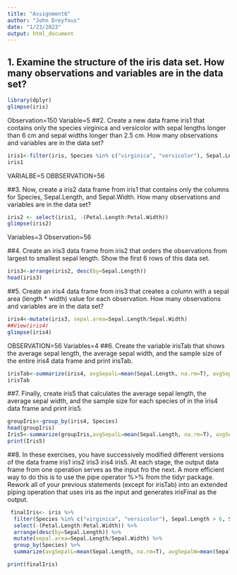 ```yaml
---
title: "Assignment6"
author: "John Dreyfous"
date: "1/23/2023"
output: html_document
---
```

## 1. Examine the structure of the iris data set. How many observations and variables are in the data set?
```r
library(dplyr)
glimpse(iris)
```
Observation=150
Variable=5
##2. Create a new data frame iris1 that contains only the species virginica and versicolor with sepal lengths longer than 6 cm and sepal widths longer than 2.5 cm. How many observations and variables are in the data set?

```r
iris1<-filter(iris, Species %in% c("virginica", "versicolor"), Sepal.Length>6, Sepal.Width>2.5)
iris1
```
VARIALBE=5
OBBSERVATION=56

##3. Now, create a iris2 data frame from iris1 that contains only the columns for Species, Sepal.Length, and Sepal.Width. How many observations and variables are in the data set?
```r
iris2 <- select(iris1, -(Petal.Length:Petal.Width))
glimpse(iris2)
```
Variables=3
Observation=56

##4. Create an iris3 data frame from iris2 that orders the observations from largest to smallest sepal length. Show the first 6 rows of this data set.

```r
iris3<-arrange(iris2, desc(by=Sepal.Length))
head(iris3)
```

##5. Create an iris4 data frame from iris3 that creates a column with a sepal area (length * width) value for each observation. How many observations and variables are in the data set?
```r
iris4<-mutate(iris3, sepal.area=Sepal.Length/Sepal.Width)
##View(iris4)
glimpse(iris4)
```
OBSERVATION=56
Variables=4
##6. Create the variable irisTab that shows the average sepal length, the average sepal width, and the sample size of the entire iris4 data frame and print irisTab.
```r
irisTab<-summarize(iris4, avgSepalL=mean(Sepal.Length, na.rm=T), avgSepalW=mean(Sepal.Width, na.rm=T), TotalNumer=n())
irisTab
```

##7. Finally, create iris5 that calculates the average sepal length, the average sepal width, and the sample size for each species of in the iris4 data frame and print iris5.
```r
groupIris<-group_by(iris4, Species)
head(groupIris)
Iris5<-summarize(groupIris,avgSepalL=mean(Sepal.Length, na.rm=T), avgSepalW=mean(Sepal.Width, na.rm=T), TotalNumer=n())
print(Iris5)
```

##8. In these exercises, you have successively modified different versions of the data frame iris1 iris2 iris3 iris4 iris5. At each stage, the output data frame from one operation serves as the input fro the next. A more efficient way to do this is to use the pipe operator %>% from the tidyr package. Rework all of your previous statements (except for irisTab) into an extended piping operation that uses iris as the input and generates irisFinal as the output.
```r
 finalIris<- iris %>% 
  filter(Species %in% c("virginica", "versicolor"), Sepal.Length > 6, Sepal.Width > 2.5) %>% 
  select(-(Petal.Length:Petal.Width)) %>%
  arrange(desc(by=Sepal.Length)) %>%
  mutate(sepal.area=Sepal.Length/Sepal.Width) %>%
  group_by(Species) %>%
  summarize(avgSepalL=mean(Sepal.Length, na.rm=T), avgSepalW=mean(Sepal.Width, na.rm=T), TotalNumer=n())

print(finalIris)
  
```


